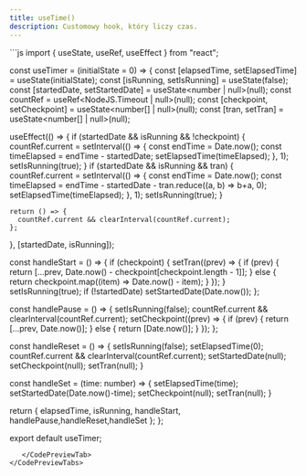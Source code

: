 ```yaml
---
title: useTime()
description: Customowy hook, który liczy czas.
---
```

<CodePreviewTabs>
  <CodePreviewTab>
    <ProductShowcaseComponent>
      <TimeShowcase/>
    </ProductShowcaseComponent>
  </CodePreviewTab>
  <CodePreviewTab code>
   ```js
import { useState, useRef, useEffect } from "react";

const useTimer = (initialState = 0) => {
  const [elapsedTime, setElapsedTime] = useState(initialState);
  const [isRunning, setIsRunning] = useState(false);
  const [startedDate, setStartedDate] = useState<number | null>(null);
  const countRef = useRef<NodeJS.Timeout | null>(null);
  const [checkpoint, setCheckpoint] = useState<number[] | null>(null);
  const [tran, setTran] = useState<number[] | null>(null);

  useEffect(() => {
    if (startedDate && isRunning && !checkpoint) {
      countRef.current = setInterval(() => {
        const endTime = Date.now();
        const timeElapsed = endTime - startedDate;
        setElapsedTime(timeElapsed);
      }, 1);
      setIsRunning(true);
    }
    if (startedDate && isRunning && tran) {
      countRef.current = setInterval(() => {
        const endTime = Date.now();
        const timeElapsed = endTime - startedDate - tran.reduce((a, b) => b+a, 0);
        setElapsedTime(timeElapsed);
      }, 1);
      setIsRunning(true);
    }

    return () => {
      countRef.current && clearInterval(countRef.current);
    };
  }, [startedDate, isRunning]);

  const handleStart = () => {
    if (checkpoint) {
      setTran((prev) => {
        if (prev) {
          return [...prev, Date.now() - checkpoint[checkpoint.length - 1]];
        } else {
          return checkpoint.map((item) => Date.now() - item);
        }
      });
    }
    setIsRunning(true);
    if (!startedDate) setStartedDate(Date.now());
  };

  const handlePause = () => {
    setIsRunning(false);
    countRef.current && clearInterval(countRef.current);
    setCheckpoint((prev) => {
      if (prev) {
        return [...prev, Date.now()];
      } else {
        return [Date.now()];
      }
    });
  };

  const handleReset = () => {
    setIsRunning(false);
    setElapsedTime(0);
    countRef.current && clearInterval(countRef.current);
    setStartedDate(null);
    setCheckpoint(null);
    setTran(null);
  }

  const handleSet = (time: number) => {
    setElapsedTime(time);
    setStartedDate(Date.now()-time);
    setCheckpoint(null);
    setTran(null);
  }

  return { elapsedTime, isRunning, handleStart, handlePause,handleReset,handleSet };
};

export default useTimer;

```
   </CodePreviewTab>
</CodePreviewTabs>